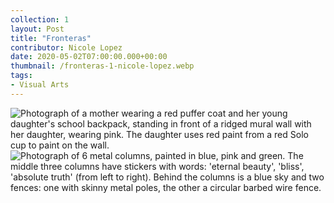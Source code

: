 ---
collection: 1
layout: Post
title: "Fronteras"
contributor: Nicole Lopez
date: 2020-05-02T07:00:00.000+00:00
thumbnail: /fronteras-1-nicole-lopez.webp
tags: 
- Visual Arts
---
<div class="center">
    <img src="{{ site.baseurl }}/uploads/1/fronteras-1-nicole-lopez.jpg" 
        alt="Photograph of a mother wearing a red puffer coat and her young daughter's school backpack, standing in front of a ridged mural wall with her daughter, wearing pink. The daughter uses red paint from a red Solo cup to paint on the wall." />
</div>

<div class="center">
    <img src="{{ site.baseurl }}/uploads/1/fronteras-2-nicole-lopez.jpg" 
        alt="Photograph of 6 metal columns, painted in blue, pink and green. The middle three columns have stickers with words: 'eternal beauty', 'bliss', 'absolute truth' (from left to right). Behind the columns is a blue sky and two fences: one with skinny metal poles, the other a circular barbed wire fence." />
</div>